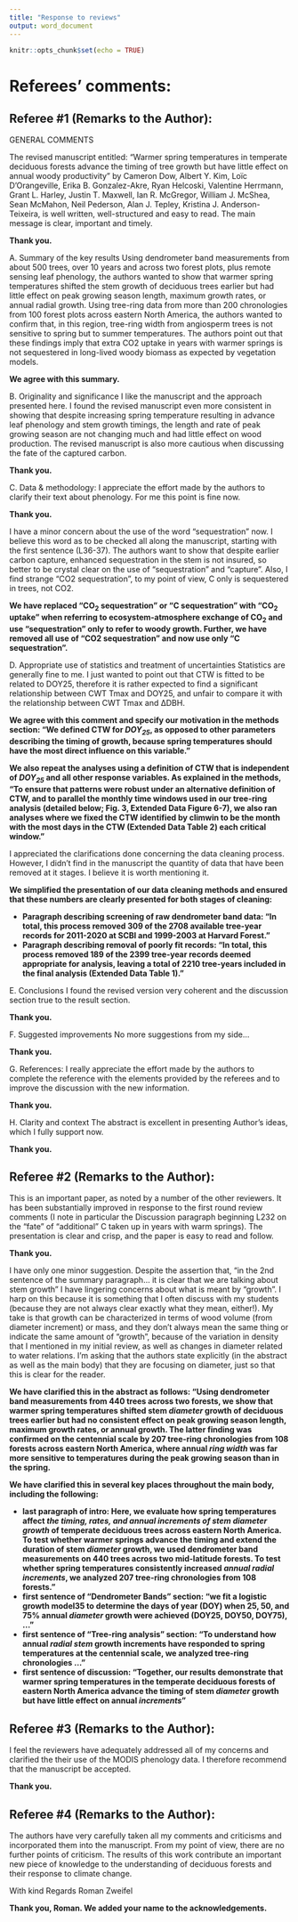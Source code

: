 ```yaml
---
title: "Response to reviews"
output: word_document
---
```


```r
knitr::opts_chunk$set(echo = TRUE)
```

# Referees' comments:

## Referee #1 (Remarks to the Author):

GENERAL COMMENTS

The revised manuscript entitled: “Warmer spring temperatures in temperate deciduous forests advance the timing of tree growth but have little effect on annual woody productivity” by Cameron Dow, Albert Y. Kim, Loïc D’Orangeville, Erika B. Gonzalez-Akre, Ryan Helcoski, Valentine Herrmann, Grant L. Harley, Justin T. Maxwell, Ian R. McGregor, William J. McShea, Sean McMahon, Neil Pederson, Alan J. Tepley, Kristina J. Anderson-Teixeira, is well written, well-structured and easy to read. The main message is clear, important and timely.

**Thank you.**

A. Summary of the key results
Using dendrometer band measurements from about 500 trees, over 10 years and across two forest plots, plus remote sensing leaf phenology, the authors wanted to show that warmer spring temperatures shifted the stem growth of deciduous trees earlier but had little effect on peak growing season length, maximum growth rates, or annual radial growth. Using tree-ring data from more than 200 chronologies from 100 forest plots across eastern North America, the authors wanted to confirm that, in this region, tree-ring width from angiosperm trees is not sensitive to spring but to summer temperatures. The authors point out that these findings imply that extra CO2 uptake in years with warmer springs is not sequestered in long-lived woody biomass as expected by vegetation models.

**We agree with this summary.**

B. Originality and significance
I like the manuscript and the approach presented here. I found the revised manuscript even more consistent in showing that despite increasing spring temperature resulting in advance leaf phenology and stem growth timings, the length and rate of peak growing season are not changing much and had little effect on wood production. The revised manuscript is also more cautious when discussing the fate of the captured carbon.

**Thank you.**

C. Data & methodology:
I appreciate the effort made by the authors to clarify their text about phenology. For me this point is fine now.

**Thank you.**

I have a minor concern about the use of the word “sequestration” now. I believe this word as to be checked all along the manuscript, starting with the first sentence (L36-37). The authors want to show that despite earlier carbon capture, enhanced sequestration in the stem is not insured, so better to be crystal clear on the use of “sequestration” and “capture”. Also, I find strange “CO2 sequestration”, to my point of view, C only is sequestered in trees, not CO2.

**We have replaced "CO~2~ sequestration" or "C sequestration" with "CO~2~ uptake" when referring to ecosystem-atmosphere exchange of CO~2~ and use "sequestration" only to refer to woody growth. Further, we have removed all use of “CO2 sequestration” and now use only  “C sequestration”.**

D. Appropriate use of statistics and treatment of uncertainties
Statistics are generally fine to me.
I just wanted to point out that CTW is fitted to be related to DOY25, therefore it is rather expected to find a significant relationship between CWT Tmax and DOY25, and unfair to compare it with the relationship between CWT Tmax and ∆DBH.

**We agree with this comment and specify our motivation in the methods section: "We defined CTW for *DOY~25~*, as opposed to other parameters describing the timing of growth, because spring temperatures should have the most direct influence on this variable."**

**We also repeat the analyses using a definition of CTW that is independent of *DOY~25~* and all other response variables. As explained in the methods, "To ensure that patterns were robust under an alternative definition of CTW, and to parallel the monthly time windows used in our tree-ring analysis (detailed below; Fig. 3, Extended Data Figure 6-7), we also ran analyses where we fixed the CTW identified by climwin to be the month with the most days in the CTW (Extended Data Table 2) each critical window."** 

I appreciated the clarifications done concerning the data cleaning process. However, I didn’t find in the manuscript the quantity of data that have been removed at it stages. I believe it is worth mentioning it.

**We simplified the presentation of our data cleaning methods and ensured that these numbers are clearly presented for both stages of cleaning:**

- **Paragraph describing screening of raw dendrometer band data: "In total, this process removed 309 of the 2708 available tree-year records for 2011-2020 at SCBI and 1999-2003 at Harvard Forest."**
- **Paragraph describing removal of poorly fit records: "In total, this process removed 189 of the 2399 tree-year records deemed appropriate for analysis, leaving a total of 2210 tree-years included in the final analysis (Extended Data Table 1)."**


E. Conclusions
I found the revised version very coherent and the discussion section true to the result section.

**Thank you.**

F. Suggested improvements
No more suggestions from my side…

**Thank you.**

G. References:
I really appreciate the effort made by the authors to complete the reference with the elements provided by the referees and to improve the discussion with the new information.

**Thank you.**

H. Clarity and context
The abstract is excellent in presenting Author’s ideas, which I fully support now.

**Thank you.**


## Referee #2 (Remarks to the Author):

This is an important paper, as noted by a number of the other reviewers. It has been substantially improved in response to the first round review comments (I note in particular the Discussion paragraph beginning L232 on the “fate” of “additional” C taken up in years with warm springs). The presentation is clear and crisp, and the paper is easy to read and follow. 

**Thank you.**

I have only one minor suggestion. Despite the assertion that, “in the 2nd sentence of the summary paragraph… it is clear that we are talking about stem growth” I have lingering concerns about what is meant by “growth”. I harp on this because it is something that I often discuss with my students (because they are not always clear exactly what they mean, either!). My take is that growth can be characterized in terms of wood volume (from diameter increment) or mass, and they don’t always mean the same thing or indicate the same amount of “growth”, because of the variation in density that I mentioned in my initial review, as well as changes in diameter related to water relations. I’m asking that the authors state explicitly (in the abstract as well as the main body) that they are focusing on diameter, just so that this is clear for the reader. 

**We have clarified this in the abstract as follows: "Using dendrometer band measurements from 440 trees across two forests, we show that warmer spring temperatures shifted stem *diameter* growth of deciduous trees earlier but had no consistent effect on peak growing season length, maximum growth rates, or annual growth. The latter finding was confirmed on the centennial scale by 207 tree-ring chronologies from 108 forests across eastern North America, where annual *ring width* was far more sensitive to temperatures during the peak growing season than in the spring.**

**We have clarified this in several key places throughout the main body, including the following:**

- **last paragraph of intro: Here, we evaluate how spring temperatures affect *the timing, rates, and annual increments of stem diameter growth* of temperate deciduous trees across eastern North America. To test whether warmer springs advance the timing and extend the duration of stem *diameter* growth, we used dendrometer band measurements on 440 trees across two mid-latitude forests. To test whether spring temperatures consistently increased *annual radial increments*, we analyzed 207 tree-ring chronologies from 108 forests."**
- **first sentence of "Dendrometer Bands" section: "we fit a logistic growth model35 to determine the days of year (DOY) when 25, 50, and 75% annual *diameter* growth were achieved (DOY25, DOY50, DOY75), ..."**
- **first sentence of "Tree-ring analysis" section: "To understand how annual *radial stem* growth increments have responded to spring temperatures at the centennial scale, we analyzed tree-ring chronologies ..."**
- **first sentence of discussion: "Together, our results demonstrate that warmer spring temperatures in the temperate deciduous forests of eastern North America advance the timing of stem *diameter* growth but have little effect on annual *increments*"**

## Referee #3 (Remarks to the Author):

I feel the reviewers have adequately addressed all of my concerns and clarified the their use of the MODIS phenology data. I therefore recommend that the manuscript be accepted.

**Thank you.**


## Referee #4 (Remarks to the Author):

The authors have very carefully taken all my comments and criticisms and incorporated them into the manuscript. From my point of view, there are no further points of criticism.
The results of this work contribute an important new piece of knowledge to the understanding of deciduous forests and their response to climate change.

With kind Regards
Roman Zweifel

**Thank you, Roman. We added your name to the acknowledgements.**
